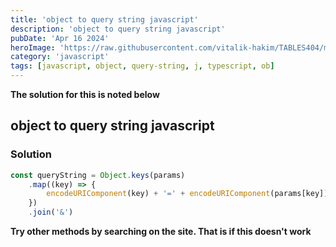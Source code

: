 ```yaml
---
title: 'object to query string javascript'
description: 'object to query string javascript'
pubDate: 'Apr 16 2024'
heroImage: 'https://raw.githubusercontent.com/vitalik-hakim/TABLES404/main/error_b/JavaScript.png'
category: 'javascript'
tags: [javascript, object, query-string, j, typescript, ob]
---
```


**The solution for this is noted below**

## object to query string javascript

### Solution

```javascript
const queryString = Object.keys(params)
	.map((key) => {
		encodeURIComponent(key) + '=' + encodeURIComponent(params[key])
	})
	.join('&')
```

**Try other methods by searching on the site. That is if this doesn't work**

